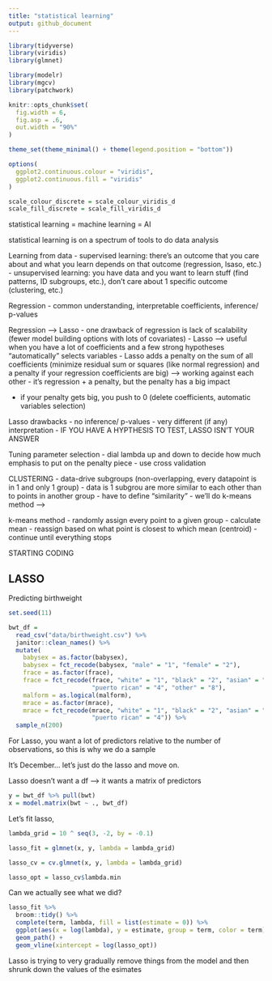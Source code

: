 ```yaml
---
title: "statistical learning"
output: github_document
---
```


```r
library(tidyverse)
library(viridis)
library(glmnet)

library(modelr)
library(mgcv)
library(patchwork)

knitr::opts_chunk$set(
  fig.width = 6,
  fig.asp = .6,
  out.width = "90%"
)

theme_set(theme_minimal() + theme(legend.position = "bottom"))

options(
  ggplot2.continuous.colour = "viridis",
  ggplot2.continuous.fill = "viridis"
)

scale_colour_discrete = scale_colour_viridis_d
scale_fill_discrete = scale_fill_viridis_d
```

statistical learning = machine learning = AI

statistical learning is on a spectrum of tools to do data analysis

Learning from data
- supervised learning: there's an outcome that you care about and what you learn depends on that outcome (regression, lsaso, etc.)
- unsupervised learning: you have data and you want to learn stuff (find patterns, ID subgroups, etc.), don't care about 1 specific outcome (clustering, etc.)

Regression
- common understanding, interpretable coefficients, inference/ p-values

Regression --> Lasso
- one drawback of regression is lack of scalability (fewer model building options with lots of covariates)
- Lasso --> useful when you have a lot of coefficients and a few strong hypotheses "automatically" selects variables
- Lasso adds a penalty on the sum of all coefficients (minimize residual sum or squares (like normal regression) and a penalty if your regression coefficients are big) --> working against each other 
- it's regression + a penalty, but the penalty has a big impact 

- if your penalty gets big, you push to 0 (delete coefficients, automatic variables selection)

Lasso drawbacks
- no inference/ p-values
- very different (if any) interpretation 
- IF YOU HAVE A HYPTHESIS TO TEST, LASSO ISN'T YOUR ANSWER 

Tuning parameter selection 
- dial lambda up and down to decide how much emphasis to put on the penalty piece
- use cross validation 

CLUSTERING
- data-drive subgroups (non-overlapping, every datapoint is in 1 and only 1 group)
- data is 1 subgrou are more similar to each other than to points in another group
- have to define "similarity" 
- we'll do k-means method --> 

k-means method
- randomly assign every point to a given group
- calculate mean
- reassign based on what point is closest to which mean (centroid) 
- continue until everything stops

STARTING CODING

## LASSO

Predicting birthweight

```r
set.seed(11)

bwt_df = 
  read_csv("data/birthweight.csv") %>% 
  janitor::clean_names() %>%
  mutate(
    babysex = as.factor(babysex),
    babysex = fct_recode(babysex, "male" = "1", "female" = "2"),
    frace = as.factor(frace),
    frace = fct_recode(frace, "white" = "1", "black" = "2", "asian" = "3", 
                       "puerto rican" = "4", "other" = "8"),
    malform = as.logical(malform),
    mrace = as.factor(mrace),
    mrace = fct_recode(mrace, "white" = "1", "black" = "2", "asian" = "3", 
                       "puerto rican" = "4")) %>% 
  sample_n(200)
```

For Lasso, you want a lot of predictors relative to the number of observations, so this is why we do a sample

It's December... let's just do the lasso and move on.

Lasso doesn't want a df --> it wants a matrix of predictors

```r
y = bwt_df %>% pull(bwt)
x = model.matrix(bwt ~ ., bwt_df)
```

Let's fit lasso, 

```r
lambda_grid = 10 ^ seq(3, -2, by = -0.1)

lasso_fit = glmnet(x, y, lambda = lambda_grid)

lasso_cv = cv.glmnet(x, y, lambda = lambda_grid)

lasso_opt = lasso_cv$lambda.min
```

Can we actually see what we did? 

```r
lasso_fit %>% 
  broom::tidy() %>% 
  complete(term, lambda, fill = list(estimate = 0)) %>% 
  ggplot(aes(x = log(lambda), y = estimate, group = term, color = term)) + 
  geom_path() + 
  geom_vline(xintercept = log(lasso_opt))
```

Lasso is trying to very gradually remove things from the model and then shrunk down the values of the esimates 









